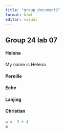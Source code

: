 ```yaml
---
title: "group_document2"
format: html
editor: visual
---
```


## Group 24 lab 07

#### Helena

My name is Helena

#### Pernille

#### Eche

#### Lanjing

#### Christian

```r
a <- 3 + 4
a
```

